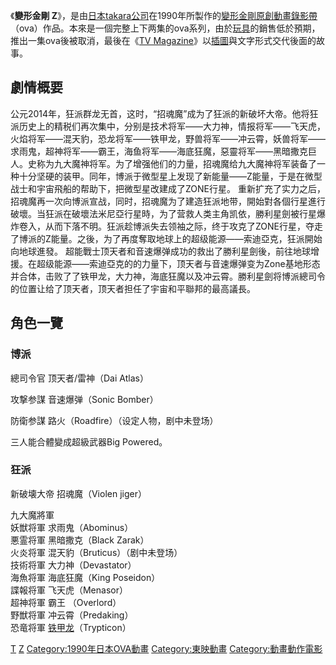 {{article issues|
{{cleanup-rewrite|time=2011-07-11T09:22:12+00:00}}
{{unreferenced|time=2011-07-11T09:22:12+00:00}}
{{Untranslated-jargon|time=2011-12-10}}
{{request translation|en}}
}}
《'''變形金剛 Z'''》，是由[[日本|日本]][[takara公司|takara公司]]在1990年所製作的[[變形金剛|變形金剛]][[原創動畫錄影帶|原創動畫錄影帶]]（ova）作品。本來是一個完整上下两集的ova系列，由於[[玩具|玩具]]的銷售低於預期，推出一集ova後被取消，最後在《[[TV_Magazine|TV Magazine]]》以[[插圖|插圖]]與文字形式交代後面的故事。

==劇情概要==
公元2014年，狂派群龙无首，这时，“招魂魔”成为了狂派的新破坏大帝。他将狂派历史上的精税们再次集中，分别是技术将军——大力神，情报将军——飞天虎，火焰将军——混天豹，恐龙将军——铁甲龙，野兽将军——冲云霄，妖兽将军——求雨鬼，超神将军——霸王，海鱼将军——海底狂魔，惡靈将军——黑暗撒克巨人。史称为九大魔神将军。为了增强他们的力量，招魂魔给九大魔神将军装备了一种十分坚硬的装甲。同年，博派于微型星上发现了新能量——Z能量，于是在微型战士和宇宙飛船的帮助下，把微型星改建成了ZONE行星。
重新扩充了实力之后，招魂魔再一次向博派宣战，同时，招魂魔为了建造狂派地带，開始對各個行星進行破壞。当狂派在破壞法米尼亞行星時，为了营救人类主角凯依，勝利星劍被行星爆炸卷入，从而下落不明。狂派趁博派失去领袖之际，终于攻克了ZONE行星，夺走了博派的Z能量。之後，为了再度奪取地球上的超级能源——索迪亞克，狂派開始向地球進發。
超能戰士顶天者和音速爆弹成功的救出了勝利星劍後，前往地球增援。在超级能源——索迪亞克的的力量下，顶天者与音速爆弹变为Zone基地形态并合体，击败了了铁甲龙，大力神，海底狂魔以及冲云霄。勝利星劍将博派總司令的位置让给了顶天者，顶天者担任了宇宙和平聯邦的最高議長。

==角色一覽==
===博派===
;總司令官 顶天者/雷神（Dai Atlas）

;攻撃参謀 音速爆弹（Sonic Bomber）

;防衛参謀 路火（Roadfire）（设定人物，剧中未登场）

三人能合體變成超級武器Big Powered。

===狂派===
;新破壊大帝 招魂魔（Violen jiger）

;九大魔將軍
;妖獣将軍 求雨鬼（Abominus） 
;悪霊将軍 黑暗撒克（Black Zarak）
;火炎将軍 混天豹（Bruticus）（剧中未登场）
;技術将軍 大力神（Devastator）
;海魚将軍 海底狂魔（King Poseidon）
;諜報将軍 飞天虎（Menasor）
;超神将軍 霸王 （Overlord）
;野獣将軍 冲云霄（Predaking）
;恐竜将軍 [[鐵甲龍_(變形金剛)|铁甲龙]]（Trypticon）

{{變形金剛系列}}
{{DEFAULTSORT:Toransufōmā Z}}
[[Category:日本變形金剛動畫|T]]
[[Category:變形金剛|Z]]
[[Category:1990年日本OVA動畫|Category:1990年日本OVA動畫]]
[[Category:東映動畫|Category:東映動畫]]
[[Category:動畫動作電影|Category:動畫動作電影]]